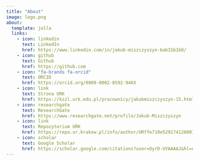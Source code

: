 ```yaml
---
title: "About"
image: logo.png
about:
  template: jolla
  links:
    - icon: linkedin
      text: LinkedIn
      href: https://www.linkedin.com/in/jakub-miszczyszyn-bab31b1b8/
    - icon: github
      text: Github
      href: https://github.com
    - icon: "fa-brands fa-orcid"
      text: ORCID
      href: https://orcid.org/0009-0002-8592-946X
    - icon: link
      text: Strona URK
      href: https://kzzl.urk.edu.pl/pracownicy/jakubmiszczyszyn-15.html
    - icon: researchgate
      text: ResearchGate
      href: https://www.researchgate.net/profile/Jakub-Miszczyszyn
    - icon: link
      text: Repozytorium URK
      href: https://repo.ur.krakow.pl/info/author/URffe710e529174126807f9ed0e09f9826?r=publication&ps=20&title=Profil%2Bosoby%2B%25E2%258
    - icon: scholar
      text: Google Scholar
      href: https://scholar.google.com/citations?user=OyrD-UYAAAAJ&hl=en&oi=ao
---
```

